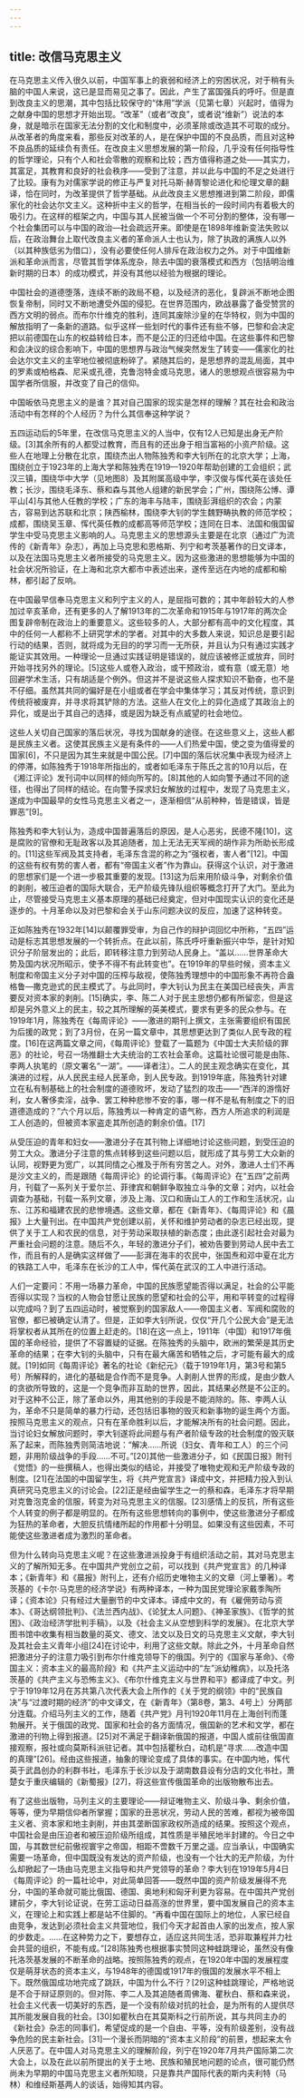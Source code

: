 ```yaml
---
---
---
```

title: 改信马克思主义
---



在马克思主义传入很久以前，中国军事上的衰弱和经济上的穷困状况，对于稍有头脑的中国人来说，这已是显而易见之事了。因此，产生了富国强兵的呼吁。但是直到改良主义的思潮，其中包括比较保守的“体用”学派（见第七章）兴起时，值得为之献身中国的思想才开始出现。“改革”（或者“改良”，或者说“维新”）说法的本身，就是暗示在国家无法分割的文化和制度中，必须革除或改造其不可取的成分。从改革者的角度来看，那些反对改革的人，是在保护中国的不良品质，而且对这种不良品质的延续负有责任。在改良主义思想发展的第一阶段，几乎没有任何指导性的哲学理论，只有个人和社会零散的观察和比较；西方值得称道之处——其实力，其富足，其教育和良好的社会秩序——受到了注意，并以此与中国的不足之处进行了比较。康有为对儒家学说的修正与严复对托马斯·赫胥黎论进化和伦理文章的翻译，恰在同时，为改革提供了哲学基础。从此改良主义思想推进到第二阶段，即儒家化的社会达尔文主义。这种折中主义的哲学，在相当长的一段时间内有着极大的吸引力。在这样的框架之内，中国与其人民被当做一个不可分割的整体，没有哪一个社会集团可以与中国的政治—社会疏远开来。即使是在1898年维新变法失败以后，在政治舞台上取代改良主义者的革命派人士也认为，除了执政的满族人以外（以其种族低劣为借口），没有必要使任何人排斥在政治权力之外。对于中国维新派和革命派而言，尽管其哲学体系庞杂，除去中国的衰落模式和西方（包括明治维新时期的日本）的成功模式，并没有其他以经验为根据的理论。

中国社会的道德堕落，连续不断的政局不稳，以及经济的恶化，复辟派不断地企图恢复帝制，同时又不断地遭受外国的侵犯。在世界范围内，欧战暴露了备受赞赏的西方文明的弱点。而布尔什维克的胜利，连同其废除沙皇的在华特权，则为中国的解放指明了一条新的道路。似乎这样一些划时代的事件还有些不够，巴黎和会决定把以前德国在山东的权益转给日本，而不是公正的归还给中国。在这些事件和巴黎和会决议的综合影响下，中国的思想界与政治气候突然发生了转变——儒家化的社会达尔文主义的主宰地位被彻底粉碎了。紧随其后的，是思想界的混乱局面，其中的罗素或柏格森、尼采或孔德，克鲁泡特金或马克思，诸人的思想观点很容易为中国学者所信服，并改变了自己的信仰。

中国皈依马克思主义的是谁？其对自己国家的现实是怎样的理解？其在社会和政治活动中有怎样的个人经历？为什么其信奉这种学说？

五四运动后的5年里，在改信马克思主义的人当中，仅有12人已知是出身无产阶级。[3]其余所有的人都受过教育，而且有的还出身于相当富裕的小资产阶级。这些人在地理上分散在北京，围绕杰出人物陈独秀和李大钊所在的北京大学；上海，围绕创立于1923年的上海大学和陈独秀在1919—1920年帮助创建的工会组织；武汉三镇，围绕华中大学（见地图8）及其附属高级中学，李汉俊与恽代英在该处任教；长沙，围绕毛泽东、蔡和森与其他人组建的新民学会；广州，围绕陈公博、谭平山[4]与其他人任教的学校；广东的海丰与陆丰，围绕彭湃组织的农会；内蒙古，容易到达苏联和北京；陕西榆林，围绕李大钊的学生魏野畴执教的师范学校；成都，围绕吴玉章、恽代英任教的成都高等师范学校；连同在日本、法国和俄国留学生中受马克思主义影响的人。马克思主义的思想源头主要是在北京（通过广为流传的《新青年》杂志），再加上马克思和恩格斯、列宁和考茨基著作的日文译本，以及在法国马克思主义者所接受的马克思主义。因为这些激进的思想能够为中国的社会状况所验证，在上海和北京大都市中表述出来，遂传至远在内地的成都和榆林，都引起了反响。

在中国最早信奉马克思主义和列宁主义的人，是屈指可数的；其中年龄较大的人参加过辛亥革命，还有更多的人了解1913年的二次革命和1915年与1917年的两次企图复辟帝制在政治上的重要意义。这些较多的人，大部分都有高中的文化程度，其中的任何一人都称不上研究学术的学者。对其中的大多数人来说，知识总是要引起行动的结果，否则，就将成为无目的的学习而一无所获，并且认为只有通过实践才能证实其效用。一种理论一旦通过实践证明是错误的，就应该被修正或放弃，同时开始寻找另外的理论。[5]这些人或卷入政治，或干预政治，或有意（或无意）地回避学术生活，只有胡适是个例外。但这并不是说这些人探求知识不勤奋，也不是不仔细。虽然其共同的偏好是在小组或者在学会中集体学习；其反对传统，意识到传统将被废弃，并寻求将其铲除的方法。这些人在文化上的异化造成了其政治上的异化，或是出于其自己的选择，或是因为缺乏有点威望的社会地位。

这些人关切自己国家的落后状况，寻找为国献身的途径。在这些意义上，这些人都是民族主义者。这使其民族主义是有条件的——人们热爱中国，使之变为值得爱的国家[6]，不只是因为其生来就是中国公民。[7]中国的落后状况集中表现为经济上的停滞，如陈独秀于1918年所指出的，或者如毛泽东于陈氏之言的10月以后，在《湘江评论》发刊词中以同样的倾向所写的。[8]其他的人如向警予通过不同的途径，也得出了同样的结论。在向警予探求妇女解放的过程中，发现了马克思主义，遂成为中国最早的女性马克思主义者之一，逐渐相信“从前种种，皆是错误，皆是罪恶”[9]。

陈独秀和李大钊认为，造成中国普遍落后的原因，是人心恶劣，民德不隆[10]，这是腐败的官僚和无耻政客以及其追随者，加上无法无天军阀的胡作非为所助长形成的。[11]这些军阀及其支持者，毛泽东含混的称之为“强权者，害人者”[12]。中国的这些有权有势的害人者，都有“帝国主义者”作为靠山。获得这个认识，对于激进的思想家们是一个进一步极其重要的发现。[13]这为后来用阶级斗争，对剩余价值的剥削，被压迫者的国际大联合，无产阶级先锋队组织等概念打开了大门。至此为止，尽管接受马克思主义基本原理的基础已经奠定，但对中国现实认识的变化还是逐步的。十月革命以及对巴黎和会关于山东问题决议的反应，加速了这种转变。

正如陈独秀在1932年[14]以颠覆罪受审，为自己作的辩护词回忆中所称，“五四”运动是标志其思想发展的一个转折点。在此以前，陈氏呼吁重新振兴中华，是针对知识分子阶层发出的；此后，即转移注意力到劳动人民身上。“盖以……世界革命大势及国内状况所昭示，使予不得不有此转变也”。在1919年的早些时候，资本主义制度和帝国主义分子对中国的压榨与敌视，使陈独秀理想中的中国形象不再符合盎格鲁—撒克逊式的民主模式了。与此同时，李大钊认为民主在美国已经丧失，声言要反对资本家的剥削。[15]确实，李、陈二人对于民主思想仍都有所留恋，但是这却是另外意义上的民主，较之其所理解的英美模式，要求有更多的民众参与。在1919年1月，陈独秀在《每周评论》——激进的期刊上撰文，主张需要组织有国民为后援的政党；到了3月份，在另一篇文章中，其思想更达到了类似人民专政的程度。[16]在这两篇文章之间，《每周评论》登载了一篇题为《中国士大夫阶级的罪恶》的社论，号召一场推翻士大夫统治的工农社会革命。这篇社论很可能是由陈、李两人执笔的（原文署名“一湖”。——译者注）。二人的民主观念确实在变化，其演进的过程，从人民民主经人民革命，到人民专政。到1919年底，陈独秀针对建立在私有制基础上的社会制度的道德败坏，发动了猛烈的攻击——“西洋的游惰好利，女人奢侈卖淫，战争、罢工种种悲惨不安的事，哪一样不是私有制度之下的旧道德造成的？”六个月以后，陈独秀以一种肯定的语气称，西方人所追求的利润是工人创造的，但被资本家盗走其所创造的剩余价值。[17]

从受压迫的青年和妇女——激进分子在其刊物上详细地讨论这些问题，到受压迫的劳工大众。激进分子注意的焦点转移到这些问题以后，就形成了其与劳工大众新的认同，视野更为宽广，以其同情之心推及于所有穷苦之人。对外，激进人士们不再是沙文主义的，而是跟随《每周评论》的论调行事。《每周评论》在“五四”之前两月，刊载了一系列关于爱尔兰、菲律宾和朝鲜争取独立斗争的文章；对内，以社会调查为基础，刊载一系列文章，涉及上海、汉口和唐山工人的工作和生活状况，山东、江苏和福建农民的悲惨境遇。这些文章，都在《新青年》、《每周评论》和《晨报》上大量刊出。在中国共产党创建以前，关怀和维护劳动者的杂志已经出现，提供了关于工人和农民的信息，对于劳动采取扶植的新态度；由此遂引起社会对最为严重社会问题的注意。随后不久，年轻的激进分子们，被劝告要到劳动人民中去工作，而且有的人是确实这样做了——彭湃在海丰的农民中，张国焘和邓中夏在北方的铁路工人中，毛泽东在长沙的工人中，恽代英在武汉的工人中进行活动。

人们一定要问：不用一场暴力革命，中国的民族愿望能否得以满足，社会的公平能否得以实现？当权的人物会甘愿让民族的愿望和社会的公平，用和平转变的过程得以完成吗？到了五四运动时，被觉察到的国家敌人——帝国主义者、军阀和腐败的官僚，都已被确定认清了。但是，正如李大钊所说，仅仅“开几个公民大会”是无法将掌权者从其所在的位置上赶走的。[18]在这一点上，1911年（中国）和1917年俄国的革命经验，提供了不容置疑的证据。在陈独秀的头脑中，欧洲的繁荣是其历史革命的结果；在李大钊的头脑中，只有在最大痛苦和牺牲之后，才可能有最大的成就。[19]如同《每周评论》著名的社论《新纪元》（载于1919年1月，第3号和第5号）所解释的，进化的基础是合作而不是竞争。人剥削人世界的形成，是由少数人的贪欲所导致的，这是一个竞争而非互助的世界，因此，其结果必然是不公正的。对于这种不公正，除了革命以外，用其他别的手段是不能消除的。陈、李两人认为，革命不只是简单的暴力行动，还包括旧事物的毁灭和新事物的诞生两个方面。按照马克思主义的观点，只有在革命胜利以后，才能解决所有的社会问题。因此，当讨论妇女解放问题时，李大钊遂将此间题与有产者阶级专政的社会制度的毁灭联系了起来，而陈独秀则简洁地说：“解决……所说（妇女、青年和工人）的三个问题，非用阶级战争的手段……不可。”[20]其他一些激进分子，如《民国日报》附刊《觉悟》的一些撰稿人，也得出类似的结论，并接受了唯物史观和无产阶级专政的制度。[21]在法国的中国留学生，将《共产党宣言》译成中文，并把精力投入到认真研究马克思主义的讨论会。[22]正是经由留学生之一的蔡和森，毛泽东才将早期对克鲁泡克金的信服，转变为对马克思主义的信服。[23]感情上的反抗，所有这些个人转变的例子都是明显的。在所有这些思想转向的事例中，使这些激进分子都成为狂热的革命者，大胆反抗情绪所起的作用都十分明显。如果没有这些因素，不可能使这些激进者成为激烈的革命者。

但为什么转向马克思主义呢？在这些激进派投身于有组织活动之前，其对马克思主义的了解所知无多。在中国共产党创立之前，可以找到《共产党宣言》的几种译本；《新青年》和《晨报》附刊上，还有介绍历史唯物主义的文章（河上肇著）。考茨基的《卡尔·马克思的经济学说》有两种译本，一种为国民党理论家戴季陶所译；《资本论》只有经过大量删节的中文译本。译成中文的，有《雇佣劳动与资本》、《哥达纲领批判》、《法兰西内战》、《论犹太人问题》、《神圣家族》、《哲学的贫困》、《政治经济学批判手稿》，以及《社会主义从空想到科学的发展》。在北京大学图书馆中收集有相当数量的英文、德文、法文以及日文的马克思主义文献，李大钊及其社会主义青年小组[24]在讨论中，利用了这些文献。除此之外，十月革命自然把激进分子的注意力吸引到布尔什维克领导下的俄国。列宁的《国家与革命》、《帝国主义：资本主义的最高阶段》和《共产主义运动中的“左”派幼稚病》，以及托洛茨基的《共产主义与恐怖主义》、《布尔什维克主义与世界和平》都译成了中文。列宁于1919年12月在苏共第八次代表大会上所作的《关于党的纲领》中的“民族自决”与“过渡时期的经济”的中文译文，在《新青年》（第8卷，第3、4号上）分两部分连载。介绍马列主义的工作，随着《共产党》月刊1920年11月在上海创刊而蓬勃展开。关于俄国的政党、国家和社会的各方面情况，俄国新的艺术和文学，都在激进的刊物上得到报道。[25]对不满足于翻译新俄国的报道，中国人或前往俄国直接观察，报社或向莫斯科派驻记者。其中包括瞿秋白，动机是“寻求……改造中国的真理”[26]。经由这些报道，抽象的理论变成了具体的事实。在中国内地，恽代英于武昌创办的利群书社，毛泽东于长沙以及于湖南数县设有分店的文化书社，萧楚女于重庆编辑的《新蜀报》[27]，将这些宣传俄国革命的出版物散布出去。

有了这些出版物，马列主义的主要理论——辩证唯物主义、阶级斗争、剩余价值，等等，便为早期信仰者所掌握；国家的丑恶状况，劳动人民的苦难，都视为被帝国主义者、资本家和地主剥削，并由其垄断国家政权所造成的结果。按照这个观点，中国社会是由压迫者和被压迫阶级所组成，其性质是半殖民地半封建的。今日之中国，与其数世纪前傲视寰宇之帝国，相距不啻数千万里之遥。应当承认，中国确实需要一场革命，但中国既没有发达的资产阶级，也没有一个壮大的无产阶级，为什么却掀起了一场由马克思主义指导和共产党领导的革命？李大钊在1919年5月4日《每周评论》的一篇社论中，对此简单回答——既然中国的资产阶级发展得不充分，中国的革命就可能比俄国、德国、奥地利和匈牙利更为容易。在中国共产党创建前夕，李大钊论证说，在劳工运动日益高涨的世界里，要中国发展自己的资本主义，在理论上和实践上都是站不住脚的。“再看中国在国际上的地位，人家已经自由竞争，发达到必须社会主义共营地位，我们今天才起首由人家的出发点，按人家的步数走。……在这种势力之下，要想存立，适应这共同生活，恐非取兼程并力社会共营的组织，不能有成。”[28]陈独秀也根据事实赞同这种蛙跳理论，虽然没有像托洛茨基发展的不断革命的战略。按照陈独秀的观点，在1920年中国的发展程度仅是萌芽状态的资本主义，与1948年的德国或1917年的俄国的发展水平不相上下。既然俄国成功地完成了跳跃，中国为什么不行？[29]这种蛙跳理论，严格地说是不合于辩证原则的。但对陈、李二人及其追随者周佛海、瞿秋白、蔡和森来说，社会主义代表一切美好的东西，是一个没有阶级对抗的社会，是为所有的人提供尽其所能发展自我的社会。[30]如瞿秋白在其莫斯科之行前所说，其与共同主办的《新社会》杂志的同事们，希望促成的是一个自由、平等，没有阶级差别，没有战争危险的民主新社会。[31]一个漫长而阴暗的“资本主义阶段”的前景，想起来太令人厌恶了。在中国人对马克思主义的理解阶段，列宁在1920年7月共产国际第二次大会上，以及在此以前所提出的关于土地、民族和殖民地问题的论点，很可能仍然尚未为早期的中国马克思主义者所知晓，只是靠共产国际代表的斯内夫利特（马林）和维经斯基两人的谈话，始得知其内容。